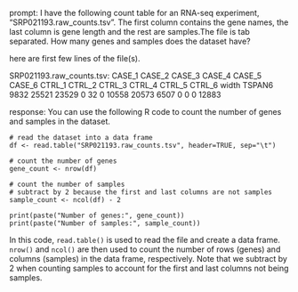 prompt:
I have the following count table for an RNA-seq experiment, "SRP021193.raw_counts.tsv". The first column contains the gene names, the last column is gene length and the rest are samples.The file is tab separated. How many genes and samples does the dataset have?

here are first few lines of the file(s).

SRP021193.raw_counts.tsv:
CASE_1	CASE_2	CASE_3	CASE_4	CASE_5	CASE_6	CTRL_1	CTRL_2	CTRL_3	CTRL_4	CTRL_5	CTRL_6	width
TSPAN6	9832	25521	23529	0	32	0	10558	20573	6507	0	0	0	12883


response:
You can use the following R code to count the number of genes and samples in the dataset.

```
# read the dataset into a data frame
df <- read.table("SRP021193.raw_counts.tsv", header=TRUE, sep="\t")

# count the number of genes
gene_count <- nrow(df)

# count the number of samples
# subtract by 2 because the first and last columns are not samples
sample_count <- ncol(df) - 2

print(paste("Number of genes:", gene_count))
print(paste("Number of samples:", sample_count))
```

In this code, `read.table()` is used to read the file and create a data frame. `nrow()` and `ncol()` are then used to count the number of rows (genes) and columns (samples) in the data frame, respectively. Note that we subtract by 2 when counting samples to account for the first and last columns not being samples.
